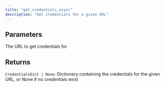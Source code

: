 ```yaml
---
title: "get_credentials_async"
description: "Get credentials for a given URL"
---
```





## Parameters

<ParamField path="url" type="str">
  The URL to get credentials for
</ParamField>

## Returns

`CredentialsDict | None`: Dictionary containing the credentials for the given URL, or None if no credentials exist
